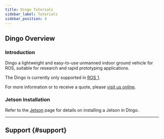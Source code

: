 ```yaml
---
title: Dingo Tutorials
sidebar_label: Tutorials
sidebar_position: 4
---
```



<ComponentIntroductionDingo />

## Dingo Overview

### Introduction

Dingo a lightweight and easy-to-use unmanned indoor ground vehicle for ROS, suitable for research and rapid prototyping applications.
<!-- These tutorials will assist you with setting up and operating your Dingo. -->

The Dingo is currently only supported in [ROS 1](/docs/ros1noetic/robots/outdoor_robots/dingo/tutorials_dingo). 

For more information or to receive a quote, please [visit us online](http://clearpathrobotics.com/dingo).

### Jetson Installation

Refer to the [Jetson](../../accessories/computers/jetson/jetson_hardware) page for details on installing a Jetson in Dingo.

---

## Support {#support}

<Support />
